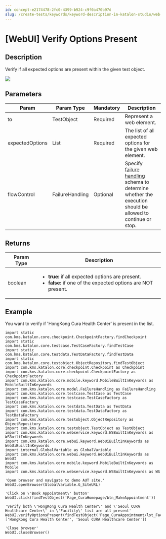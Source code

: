 ```yaml
---
id: concept-e2174478-2fc0-4399-b924-c9f0a470b97d
slug: /create-tests/keywords/keyword-description-in-katalon-studio/web-ui-keywords/webui-verify-options-present
---
```


# \[WebUI\] Verify Options Present

## Description

Verify if all expected options are present within the given test object.

<img src="https://github.com/katalon-studio/docs-images/raw/master/katalon-studio/docs/webui-verify-options-present/label.jpg" />

## Parameters

<table><tr><th>Param</th><th>Param Type</th><th>Mandatory</th><th>Description</th></tr><tbody><tr><td>to</td><td>TestObject</td><td>Required</td><td>Represent a web element.</td></tr><tr><td>expectedOptions</td><td>List</td><td>Required</td><td>The list of all expected options for the given web element.</td></tr><tr><td>flowControl</td><td>FailureHandling</td><td>Optional</td><td>Specify <a href="/maintain/configure-failure-handling-settings-in-katalon-studio" >failure handling</a> schema to determine whether the execution should be allowed to continue or stop.</td></tr></tbody></table>

## Returns

<table><tr><th>Param Type</th><th>Description</th></tr><tbody><tr><td>boolean</td><td><ul><li><strong>true:</strong> if all expected options are present.</li><li><strong>false:</strong> if one of the expected options are NOT present.</li></ul></td></tr></tbody></table>

## Example

You want to verify if 'HongKong Cura Health Center' is present in the list.

```
import static com.kms.katalon.core.checkpoint.CheckpointFactory.findCheckpoint
import static com.kms.katalon.core.testcase.TestCaseFactory.findTestCase
import static com.kms.katalon.core.testdata.TestDataFactory.findTestData
import static com.kms.katalon.core.testobject.ObjectRepository.findTestObject
import com.kms.katalon.core.checkpoint.Checkpoint as Checkpoint
import com.kms.katalon.core.checkpoint.CheckpointFactory as CheckpointFactory
import com.kms.katalon.core.mobile.keyword.MobileBuiltInKeywords as MobileBuiltInKeywords
import com.kms.katalon.core.model.FailureHandling as FailureHandling
import com.kms.katalon.core.testcase.TestCase as TestCase
import com.kms.katalon.core.testcase.TestCaseFactory as TestCaseFactory
import com.kms.katalon.core.testdata.TestData as TestData
import com.kms.katalon.core.testdata.TestDataFactory as TestDataFactory
import com.kms.katalon.core.testobject.ObjectRepository as ObjectRepository
import com.kms.katalon.core.testobject.TestObject as TestObject
import com.kms.katalon.core.webservice.keyword.WSBuiltInKeywords as WSBuiltInKeywords
import com.kms.katalon.core.webui.keyword.WebUiBuiltInKeywords as WebUiBuiltInKeywords
import internal.GlobalVariable as GlobalVariable
import com.kms.katalon.core.webui.keyword.WebUiBuiltInKeywords as WebUI
import com.kms.katalon.core.mobile.keyword.MobileBuiltInKeywords as Mobile
import com.kms.katalon.core.webservice.keyword.WSBuiltInKeywords as WS

'Open browser and navigate to demo AUT site.'
WebUI.openBrowser(GlobalVariable.G_SiteURL)

'Click on \'Book Appointment\' button'
WebUI.click(findTestObject('Page_CuraHomepage/btn_MakeAppointment'))

'Verify both \'HongKong Cura Health Center\' and \'Seoul CURA Healthcare Center\' in \'Facility\' list are all present'
WebUI.verifyOptionsPresent(findTestObject('Page_CuraAppointment/lst_Facility'), ['HongKong Cura Health Center', 'Seoul CURA Healthcare Center'])

'Close browser'
WebUI.closeBrowser()

```